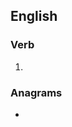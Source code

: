 ==English==

===Verb===
{{head|en|present participle}}

# {{present participle of|estivate|lang=en|nocat=1}}

===Anagrams===
* {{anagrams|en|negativist}}